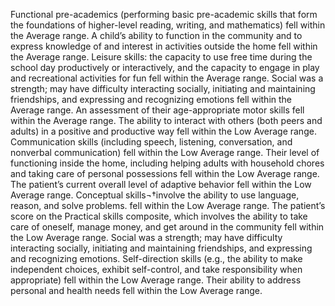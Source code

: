 <summary>

Functional pre-academics (performing basic pre-academic skills that form the foundations of higher-level reading, writing, and mathematics) fell within the Average range.
A child's ability to function in the community and to express knowledge of and interest in activities outside the home fell within the Average range.
Leisure skills: the capacity to use free time during the school day productively or interactively, and the capacity to engage in play and recreational activities for fun fell within the Average range.
Social was a strength; may have difficulty interacting socially, initiating and maintaining friendships, and expressing and recognizing emotions fell within the Average range.
An assessment of their age-appropriate motor skills fell within the Average range.
The ability to interact with others (both peers and adults) in a positive and productive way fell within the Low Average range.
Communication skills (including speech, listening, conversation, and nonverbal communication) fell within the Low Average range.
Their level of functioning inside the home, including helping adults with household chores and taking care of personal possessions  fell within the Low Average range.
The patient's current overall level of adaptive behavior fell within the Low Average range.
Conceptual skills¬†involve the ability to use language, reason, and solve problems. fell within the Low Average range.
The patient's score on the Practical skills composite, which involves the ability to take care of oneself, manage money, and get around in the community fell within the Low Average range.
Social was a strength; may have difficulty interacting socially, initiating and maintaining friendships, and expressing and recognizing emotions.
Self-direction skills (e.g., the ability to make independent choices, exhibit self-control, and take responsibility when appropriate) fell within the Low Average range.
Their ability to address personal and health needs fell within the Low Average range.

</summary>
